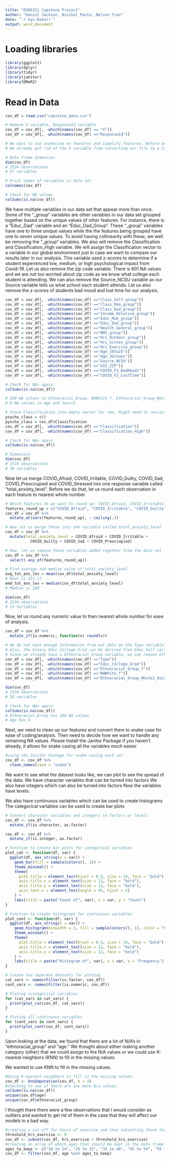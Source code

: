 ```yaml
---
title: "DSE6311 Capstone Project"
author: "Daniel Jackson, Nischal Panta, Nelson Tran"
date: "`r Sys.Date()`"
output: word_document
---
```


# Loading libraries 
```r
library(ggplot2)
library(dplyr)
library(tidyr)
library(janitor)
library(DMwR2)
```


# Read in Data
```r
cov_df = read.csv("capstone_data.csv")

# Remove X variable, ResponseId variable
cov_df = cov_df[, -which(names(cov_df) == "X")]
cov_df = cov_df[, -which(names(cov_df) =="ResponseId")]

# We want to use snakecase on features and simplify features. Before we do that, we need to figure out what features we want to keep and what ones we want to get rid of.
# We already got rid of the X variable from converting our file to a CSV and the ResponseID.

# Data frame dimension
dim(cov_df)
# 2534 observations
# 57 variables

# Print names of variables in data set
colnames(cov_df)

# Check for NA values
colSums(is.na(cov_df))
```


We have multiple variables in our data set that appear more than once. Some of the "_group" variables are other variables in our data set grouped together based on the unique values of other features. For instance, there is a "Educ_Dad" variable and an "Educ_Dad_Group". These "_group" variables have one to three unique values while the the features being grouped have one to seven unique values. To avoid having collinearity with these, we well be removing the "_group" variables.
We also will remove the Classification and Classification_High variable. We will assign the Classification vector to a variable in our global environment just in case we want to compare our results later in our analysis. This variable used z-scores to determine if a student experienced low, medium, or high psychological impact from Covid-19.
Let us also remove the zip code variable. There is 601 NA values and we are not too worried about zip code as we know what college each student is attending.
We can also remove the Source_NCSU variable as our Source variable tells us what school each student attends.
Let us also remove the z-scores of students bad mood and lost time for our analysis.
```r
cov_df = cov_df[, -which(names(cov_df) =="Class_Self_group")]
cov_df = cov_df[, -which(names(cov_df) =="Class_Mom_group")]
cov_df = cov_df[, -which(names(cov_df) =="Class_Dad_group")]
cov_df = cov_df[, -which(names(cov_df) =="Income_Relative_group")]
cov_df = cov_df[, -which(names(cov_df) =="Educ_Mom_group")]
cov_df = cov_df[, -which(names(cov_df) =="Educ_Dad_group")]
cov_df = cov_df[, -which(names(cov_df) =="Health_General_group")]
cov_df = cov_df[, -which(names(cov_df) =="BMI_group")]
cov_df = cov_df[, -which(names(cov_df) =="Hrs_Outdoor_group")]
cov_df = cov_df[, -which(names(cov_df) =="Hrs_Screen_group")]
cov_df = cov_df[, -which(names(cov_df) =="Hrs_Exercise_group")]
cov_df = cov_df[, -which(names(cov_df) =="Age_18to25")]
cov_df = cov_df[, -which(names(cov_df) =="Age_3Groups")]
cov_df = cov_df[, -which(names(cov_df) =="Source_NCSU")]
cov_df = cov_df[, -which(names(cov_df) =="GIS_ZIP")]
cov_df = cov_df[, -which(names(cov_df) =="COVID_F1_BadMoods")]
cov_df = cov_df[, -which(names(cov_df) =="COVID_F2_LostTime")]

# Check for NAs again
colSums(is.na(cov_df))

# 280 NA values in Ethnoracial_Group, NHWhite_f, Ethnoracial_Group_White1_Asian2 
# 8 NA values in Age and Source

# Store Classification into empty vector for now. Might need to revisit this later and re-read in data if remove any observations. And then remove Classification and Classification_High
psycho_class = c()
pyscho_class = cov_df$Classification
cov_df = cov_df[, -which(names(cov_df) =="Classification")]
cov_df = cov_df[, -which(names(cov_df) =="Classification_High")]

# Check for NAs again
colSums(is.na(cov_df))

# Dimension
dim(cov_df)
# 2534 observations
# 38 variables
```


Now let us merge COVID_Afraid, COVID_Irritable, COVID_Guilty, COVID_Sad, COVID_Preoccupied and COVID_Stressed into one response variable called "total_anxiety_level". Before we do that, let us round each observation in each feature to nearest whole number.
```r
# Which features do we want to round up: COVID_Afraid, COVID_Irritable, COVID_Guilty, COVID_Sad, COVID_Preoccupied and COVID_Stressed
features_round_up = c("COVID_Afraid", "COVID_Irritable", "COVID_Guilty", "COVID_Sad", "COVID_Preoccupied", "COVID_Stressed")
cov_df = cov_df %>%
  mutate_at(vars(features_round_up), ~ ceiling(.))

# Now let us merge these into one variable called total_anxiety_level
cov_df = cov_df %>%
  mutate(total_anxiety_level = COVID_Afraid + COVID_Irritable + 
           COVID_Guilty + COVID_Sad + COVID_Preoccupied)

# Now, let us remove those variables added together from the data set
cov_df = cov_df %>%
  select(-any_of(features_round_up))

# Find average and median value of total_anxiety_level
avg_tot_anx_lev = mean(cov_df$total_anxiety_level)
# Mean is 251.17
med_tot_anx_lev = median(cov_df$total_anxiety_level)
# Median is 260

dim(cov_df)
# 2534 observations
# 33 Variables
```

Now, let us round any numeric value to then nearest whole number for ease of analysis.
```r
cov_df = cov_df %>%
  mutate_if(is.numeric, function(x) round(x))

# We do not have enough information from out data on the Type variable. Let us remove that.
# Also, the binary Educ_College_Grad can be derived from Educ_Self variable. Let us remove that as well.
# Since we already have a Ethnoracial_Group variable, we can remove Ethnoracial_Group_f, NHWhite_f and Ethnoracial_Group_White1_Asian2 
cov_df = cov_df[, -which(names(cov_df) =="Type")]
cov_df = cov_df[, -which(names(cov_df) =="Educ_College_Grad")]
cov_df = cov_df[, -which(names(cov_df) =="Ethnoracial_Group_f")]
cov_df = cov_df[, -which(names(cov_df) =="NHWhite_f")]
cov_df = cov_df[, -which(names(cov_df) =="Ethnoracial_Group_White1_Asian2")]

dim(cov_df)
# 2534 observations
# 28 variables

# Check for NAs again
colSums(is.na(cov_df))
# Ethnoracial_Group has 280 NA values
# Age has 8
```

Next, we need to clean up our features and convert them to snake case for ease of coding/analysis. Then need to decide how we want to handle any remaining NA values.
Please Install the Janitor Package if you haven't already, it allows for snake casing all the variables much easier
```r
#using the Janitor Package for snake casing each var
cov_df <- cov_df %>%
  clean_names(case = "snake")
```

We want to see what the dataset looks like, we can plot to see the spread of the data. 
We have character variables that can be turned into factors 
We also have integers which can also be turned into factors
Now the variables have levels.

We also have continuous variables which can be used to create histograms 
The categorical variables can be used to create bar plots
```r
# Convert character variables and integers to factors w/ levels
cov_df <- cov_df %>% 
  mutate_if(is.character, as.factor)

cov_df <- cov_df %>% 
  mutate_if(is.integer, as.factor)

# Function to create bar plots for categorical variables
plot_cat <- function(df, var) {
  ggplot(df, aes_string(x = var)) +
    geom_bar(fill = sample(colors(), 1)) +
    theme_minimal() +
    theme(
      plot.title = element_text(hjust = 0.5, size = 14, face = "bold"),
      axis.title.x = element_text(size = 12, face = "bold"),
      axis.title.y = element_text(size = 12, face = "bold"),
      axis.text.x = element_text(angle = 45, hjust = 1)
    ) +
    labs(title = paste("Count of", var), x = var, y = "Count")
}

# Function to create histograms for continuous variables
plot_cont <- function(df, var) {
  ggplot(df, aes_string(x = var)) +
    geom_histogram(binwidth = 1, fill = sample(colors(), 1), color = "black") +
    theme_minimal() +
    theme(
      plot.title = element_text(hjust = 0.5, size = 14, face = "bold"),
      axis.title.x = element_text(size = 12, face = "bold"),
      axis.title.y = element_text(size = 12, face = "bold")
    ) +
    labs(title = paste("Histogram of", var), x = var, y = "Frequency")
}

# Create two seperate datasets for ploting
cat_vars <- names(Filter(is.factor, cov_df))
cont_vars <- names(Filter(is.numeric, cov_df))

# Ploting icategorical variables
for (cat_vars in cat_vars) {
  print(plot_cat(cov_df, cat_vars))
}

# Ploting all continuous variables
for (cont_vars in cont_vars) {
  print(plot_cont(cov_df, cont_vars))
}
```
Upon looking at the data, we found that there are a lot of N/A's in "ethnoracial_group" and "age." We thought about either making another category (other) that we could assign to the N/A values or we could use K-nearest-neighbors (KNN) to fill in the missing values.

We wanted to use KNN to fill in the missing values.
```r
#Using K-nearest-neighbors to fill in the missing values
cov_df <- knnImputation(cov_df, k = 3)
#checking to see if there are any more N/a values
colSums(is.na(cov_df))
unique(cov_df$age)
unique(cov_df$ethnoracial_group)
```
I thought there there were a few observations that I would consider as outliers and wanted to get rid of them in the case that they will affect our models in a bad way.
```r
#creating a cut off for hours of exercise and then subsetting those that aren't wanted from the data frame
threshold_hrs_exercise <- 9 
cov_df <- subset(cov_df, hrs_exercise < threshold_hrs_exercise)
#creating an array of which ages that should be kept in the data frame
ages_to_keep <- c("18 to 24", "25 to 32", "33 to 44", "45 to 54", "55 to 64")
cov_df <- filter(cov_df, age %in% ages_to_keep)
```